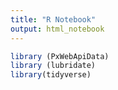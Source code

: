 ```yaml
---
title: "R Notebook"
output: html_notebook
---
```


```r
library (PxWebApiData)
library (lubridate)
library(tidyverse)
```

